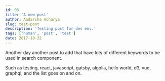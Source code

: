 ```yaml
---
id: 03
title: 'A new post'
author: Aadarsha Acharya
slug: test-post
description: 'Testing post for dev env.'
tags: ['human', 'post', 'test']
date: 2017-10-22
---
```



Another day another post to add that have lots of different keywords to be used in search component.

Such as testing, react, javascript, gatsby, algolia, hello world, d3, vue, graphql, and the list goes on and on.